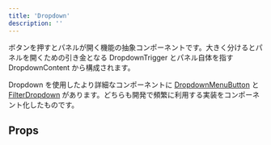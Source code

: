 ```yaml
---
title: 'Dropdown'
description: ''
---
```


ボタンを押すとパネルが開く機能の抽象コンポーネントです。大きく分けるとパネルを開くための引き金となる DropdownTrigger とパネル自体を指す DropdownContent から構成されます。

Dropdown を使用したより詳細なコンポーネントに [DropdownMenuButton](../dropdown-menu-button) と [FilterDropdown](../filter-dropdown) があります。どちらも開発で頻繁に利用する実装をコンポーネント化したものです。

<ComponentStory name="Dropdown" />

## Props

<ComponentPropsTable name="DropdownContent" showTitle />
